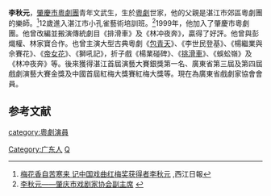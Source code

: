 '''李秋元'''，[[肇慶市粵劇團|肇慶市粵劇團]]青年文武生，生於[[粵劇|粵劇]]世家，他的父親是湛江市郊區粵劇團的樂師。<ref>[http://www.southcn.com/news/dishi/xijiang/shehui/200402020717.htm  梅花香自苦寒来 记中国戏曲红梅奖获得者李秋元] {{Wayback|url=http://www.southcn.com/news/dishi/xijiang/shehui/200402020717.htm |date=20160304215957 }},西江日報</ref>12歲進入湛江市小孔雀藝術培訓班。<ref>[http://www.zqwyw.com/article/news_1490.htm 李秋元——肇庆市戏剧家协会副主席] {{webarchive|url=https://web.archive.org/web/20080802105852/http://www.zqwyw.com/article/news_1490.htm |date=2008-08-02 }}</ref>1999年，他加入了肇慶市粵劇團。他曾改編並搬演傳統劇目《排滑車》及《林冲夜奔》，贏得了好評。他曾與彭熾權、林家寶合作。也曾主演大型古典粵劇《[[包青天|包青天]]》、《李世民登基》、《楊繼業與佘賽花》、《[[帝女花|帝女花]]》、《獅吼記》，折子戲《楊業碰碑》、《[[挑滑車|挑滑車]]》、《蜈蚣嶺》及《林冲夜奔》等。後來獲得湛江首屆演藝大賽銀獎第一名、廣東省第三屆及第四屆戲劇演藝大賽金獎及中國首屆紅梅大獎賽紅梅大獎等。現在為廣東省戲劇家協會會員。

==参考文献==
<div class="references-small">
<references />
</div>

{{China-artist-stub}}

[[Category:广东人|Category:广东人]]
[[category:粵劇演員|category:粵劇演員]]
[[Category:李姓|Q]]